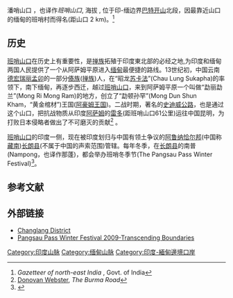 {{Infobox mountain pass
| name = 班哨山口
| photo = Pangsau Pass.jpg
| photo_caption = 
| elevation = 1136米
| elevation_ref = 
| traversed = 
| location = {{IND}} / {{MYA}}
| range = [[喜马拉雅山脉|喜马拉雅山脉]]
| map = Burma 
| map_caption = 班哨山口的位置
| map_size = 
| label = 班哨山口
| coordinates = {{coord|27.2476|N|96.156|E|dim:1000_type:pass|display=inline,title}}
| topo = 
}}
{{External media|align=right|width=300px|video1=[http://karachi.s-asian.cam.ac.uk/qtmedia/Media/mackrell12.mp4 Making the road from Ledo (Stilwell Road); Pangsau Pass. 8:30min.] Filmed in 1942-43 by [[Gyles_Mackrell|Gyles Mackrell]]<ref>[http://karachi.s-asian.cam.ac.uk/archive/films/mackrell12.html Centre of South Asian Studies - Mackrell Collection - Film 12] {{webarchive|url=https://archive.is/20120712075512/http://karachi.s-asian.cam.ac.uk/archive/films/mackrell12.html |date=2012-07-12 }}</ref>}}

潘哨山口 ，也译作''班哨山口'', 海拔{{convert|3727|ft|m}} , 位于印-缅边界[[巴特开山|巴特开山]]北段，因最靠近山口的缅甸的班哨村而得名(距山口 2 km)。<ref>''Gazetteer of north-east India'' , Govt. of India</ref> 

==历史==
[[班哨山口|班哨山口]]在历史上有重要性，是[[掸族|掸族]]拓殖于印度東北部的必经之地,为印度和缅甸两国人民提供了一个从阿萨姆平原进入[[缅甸|缅甸]]最便捷的路线。13世纪初，中国云南[[德宏|德宏]][[瑞丽|瑞丽]][[孟卯|孟卯]]的一部分[[傣族|傣族]]([[掸族|掸族]])人，在“昭龙[[苏卡法|苏卡法]]”(Chau Lung Sukapha)的率领下，南下缅甸，再逐步西迁，越过[[班哨山口|班哨山口]]，来到阿萨姆平原一个叫做“勐丽勐兰”(Mong Ri Mong Ram)的地方，创立了“勐顿孙罕”(Mong Dun Shun Kham，“黄金棺材”)王国([[阿豪姆王国|阿豪姆王国]])。二战时期，著名的[[史迪威公路|史迪威公路]]，也是通过这个山口，把抗战物质从印度[[阿萨姆|阿萨姆]]的[[雷多|雷多]](距班哨山口61公里)运往中国昆明，为打败日本侵略者做出了不可磨灭的贡献<ref>[[Donovan_Webster|Donovan Webster]], ''The Burma Road''</ref> 。

[[班哨山口|班哨山口]]的印度一侧，现在被印度划归与中国有领土争议的[[阿鲁纳恰尔邦|阿鲁纳恰尔邦]](中国称[[藏南地区|藏南]])[[长朗县|长朗县]](不属于中国的声索范围)管辖。每年冬季，在[[长朗县|长朗县]]的南普 (Nampong，也译作那蓬)，都会举办班哨冬季节(The Pangsau Pass Winter Festival)<ref>{{Cite web |url=http://changlang.nic.in/ppwf2009.html |title=Pangsau Pass Winter Festival |access-date=2013-06-18 |archive-url=https://web.archive.org/web/20120415022629/http://changlang.nic.in/ppwf2009.html |archive-date=2012-04-15 |dead-url=yes }}</ref>。



==参考文献==
{{Reflist}}

==外部链接==
*[http://changlang.nic.in/ Changlang District] {{Wayback|url=http://changlang.nic.in/ |date=20110927144337 }}
*[http://arunachaldiary.com/2009/01/pangsau-pass-winter-festival-2009-transcending-boundaries-2/ Pangsau Pass Winter Festival 2009-Transcending Boundaries] {{Wayback|url=http://arunachaldiary.com/2009/01/pangsau-pass-winter-festival-2009-transcending-boundaries-2/ |date=20120407110331 }}



[[Category:印度山脉|Category:印度山脉]]
[[Category:缅甸山脉|Category:缅甸山脉]]
[[Category:印度-緬甸邊境口岸|Category:印度-緬甸邊境口岸]]